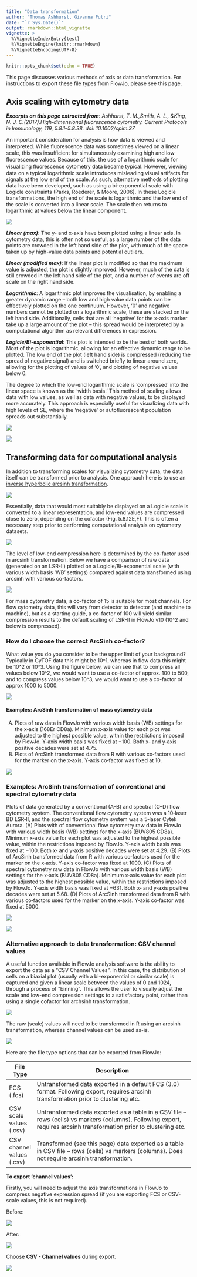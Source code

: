 ```yaml
---
title: "Data transformation"
author: "Thomas Ashhurst, Givanna Putri"
date: "`r Sys.Date()`"
output: rmarkdown::html_vignette
vignette: >
  %\VignetteIndexEntry{test}
  %\VignetteEngine{knitr::rmarkdown}
  %\VignetteEncoding{UTF-8}
---
```


```r
knitr::opts_chunk$set(echo = TRUE)
```

This page discusses various methods of axis or data transformation. For instructions to export these file types from FlowJo, please see this page.

## Axis scaling with cytometry data

***Excerpts on this page extracted from***: 
*Ashhurst, T. M.,Smith, A. L., &King, N. J. C.(2017).High‐dimensional fluorescence cytometry. Current Protocols in Immunology, 119, 5.8.1–5.8.38. doi: 10.1002/cpim.37*

An important consideration for analysis is how data is viewed and interpreted.
While ﬂuorescence data was sometimes viewed on a linear scale, this was insufficient for simultaneously examining high and low ﬂuorescence values.
Because of this, the use of a logarithmic scale for visualizing ﬂuorescence cytometry data became typical.
However, viewing data on a typical logarithmic scale introduces misleading visual artifacts for signals at the low end of the scale.
As such, alternative methods of plotting data have been developed, such as using a bi-exponential scale with Logicle constraints (Parks, Roederer, & Moore, 2006).
In these Logicle transformations, the high end of the scale is logarithmic and the low end of the scale is converted into a linear scale.
The scale then returns to logarithmic at values below the linear component.

![](images/data_transformation/image2020-8-21_9-36-10.png)

***Linear (max)***: The y- and x-axis have been plotted using a linear axis.
In cytometry data, this is often not so useful, as a large number of the data points are crowded in the left hand side of the plot, with much of the space taken up by high-value data points and potential outliers.

***Linear (modified max)***: If the linear plot is modified so that the maximum value is adjusted, the plot is slightly improved.
However, much of the data is still crowded in the left hand side of the plot, and a number of events are off scale on the right hand side.

***Logarithmic***: A logarithmic plot improves the visualisation, by enabling a greater dynamic range – both low and high value data points can be effectively plotted on the one continuum.
However, '0' and negative numbers cannot be plotted on a logarithmic scale, these are stacked on the left hand side.
Additionally, cells that are all 'negative' for the x-axis marker take up a large amount of the plot – this spread would be interpreted by a computational algorithm as relevant differences in expression.

***Logicle/Bi-exponential***: This plot is intended to be the best of both worlds.
Most of the plot is logarithmic, allowing for an effective dynamic range to be plotted.
The low end of the plot (left hand side) is compressed (reducing the spread of negative signal) and is switched briefly to linear around zero, allowing for the plotting of values of '0', and plotting of negative values below 0.

The degree to which the low-end logarithmic scale is ‘compressed’ into the linear space is known as the ‘width basis.’ This method of scaling allows data with low values, as well as data with negative values, to be displayed more accurately.
This approach is especially useful for visualizing data with high levels of SE, where the ‘negative’ or autoﬂuorescent population spreads out substantially.

![](images/data_transformation/image2020-8-21_9-36-20.png)

![](images/data_transformation/image2020-8-21_9-40-18.png)

## Transforming data for computational analysis

In addition to transforming scales for visualizing cytometry data, the data itself can be transformed prior to analysis. 
One approach here is to use an [inverse hyperbolic arcsinh transformation](https://mathworld.wolfram.com/InverseHyperbolicSine.html).

![](images/data_transformation/image2020-8-21_9-36-35.png)

Essentially, data that would most suitably be displayed on a Logicle scale is converted to a linear representation, and low-end values are compressed close to zero, depending on the cofactor (Fig.
5.8.12E,F).
This is often a necessary step prior to performing computational analysis on cytometry datasets.

![](images/data_transformation/image2020-8-21_9-36-28.png)

The level of low-end compression here is determined by the co-factor used in arcsinh transformation.
Below we have a comparison of raw data (generated on an LSR-II) plotted on a Logicle/Bi-exponential scale (with various width basis 'WB' settings) compared against data transformed using arcsinh with various co-factors.

![](images/data_transformation/image2020-8-21_9-36-58.png)

For mass cytometry data, a co-factor of 15 is suitable for most channels.
For flow cytometry data, this will vary from detector to detector (and machine to machine), but as a starting guide, a co-factor of 100 will yield similar compression results to the default scaling of LSR-II in FlowJo v10 (10^2 and below is compressed).

### How do I choose the correct ArcSinh co-factor?

What value you do you consider to be the upper limit of your background? 
Typically in CyTOF data this might be 10^1, whereas in flow data this might be 10^2 or 10^3. 
Using the figure below, we can see that to compress all values below 10^2, we would want to use a co-factor of approx. 
100 to 500, and to compress values below 10^3, we would want to use a co-factor of approx 1000 to 5000.

![](images/data_transformation/image2021-2-20_12-25-5.png)

#### Examples: ArcSinh transformation of mass cytometry data

(A) Plots of raw data in FlowJo with various width basis (WB) settings for the x‐axis (168Er CD8a).
Minimum x‐axis value for each plot was adjusted to the highest possible value, within the restrictions imposed by FlowJo.
Y‐axis width basis was fixed at −100.
Both x‐ and y‐axis positive decades were set at 4.75.
(B) Plots of ArcSinh transformed data from R with various co‐factors used for the marker on the x‐axis.
Y‐axis co‐factor was fixed at 10.

![](images/data_transformation/image2021-5-10_21-36-47.png)

### Examples: ArcSinh transformation of conventional and spectral cytometry data

Plots of data generated by a conventional (A–B) and spectral (C–D) flow cytometry system.
The conventional flow cytometry system was a 10‐laser BD LSR‐II, and the spectral flow cytometry system was a 5‐laser Cytek Aurora.
(A) Plots with of conventional flow cytometry raw data in FlowJo with various width basis (WB) settings for the x‐axis (BUV805 CD8a).
Minimum x‐axis value for each plot was adjusted to the highest possible value, within the restrictions imposed by FlowJo.
Y‐axis width basis was fixed at −100.
Both x‐ and y‐axis positive decades were set at 4.29.
(B) Plots of ArcSinh transformed data from R with various co‐factors used for the marker on the x‐axis.
Y‐axis co‐factor was fixed at 1000.
(C) Plots of spectral cytometry raw data in FlowJo with various width basis (WB) settings for the x‐axis (BUV805 CD8a).
Minimum x‐axis value for each plot was adjusted to the highest possible value, within the restrictions imposed by FlowJo.
Y‐axis width basis was fixed at −631.
Both x‐ and y‐axis positive decades were set at 5.68.
(D) Plots of ArcSinh transformed data from R with various co‐factors used for the marker on the x‐axis.
Y‐axis co‐factor was fixed at 5000.

![](images/data_transformation/image2021-5-10_21-37-16.png)

![](images/data_transformation/image2021-5-10_21-37-53.png)

### Alternative approach to data transformation: CSV channel values

A useful function available in FlowJo analysis software is the ability to export the data as a 
“CSV Channel Values”. 
In this case, the distribution of cells on a biaxial plot (usually with a bi-exponential or similar scale) 
is captured and given a linear scale between the values of 0 and 1024, through a process of “binning”. 
This allows the user to visually adjust the scale and low-end compression settings to a satisfactory point, 
rather than using a single cofactor for archsinh transformation.

![](images/data_transformation/image2020-5-7_14-54-26.png)

The raw (scale) values will need to be transformed in R using an arcsinh transformation, whereas channel values can be used as-is.

![](images/data_transformation/image2020-3-25_14-44-31.png)

Here are the file type options that can be exported from FlowJo:

| File Type                  | Description                                                                                                                                                             |
|----------------------------|-------------------------------------------------------------------------------------------------------------------------------------------------------------------------|
| FCS (.fcs)                 | Untransformed data exported in a default FCS (3.0) format. Following export, requires arcsinh transformation prior to clustering etc.                                   |
| CSV scale values (.csv)    | Untransformed data exported as a table in a CSV file – rows (cells) vs markers (columns). Following export, requires arcsinh transformation prior to clustering etc.    |
| CSV channel values (.csv)  | Transformed (see this page) data exported as a table in CSV file – rows (cells) vs markers (columns). Does not require arcsinh transformation.                         |

**To export 'channel values':**

Firstly, you will need to adjust the axis transformations in FlowJo to compress negative expression spread (if you are exporting FCS or CSV-scale values, this is not required).

Before:

![](images/data_transformation/image2019-7-4_11-47-19.png)

After:

![](images/data_transformation/image2019-7-4_11-47-50.png)

Choose **CSV - Channel values** during export.

![](images/data_transformation/image2019-7-4_11-51-23.png)












